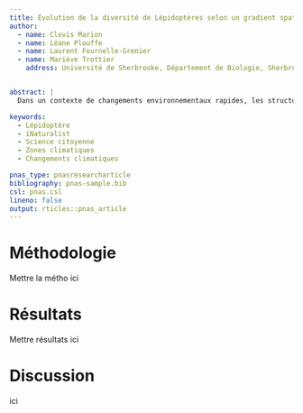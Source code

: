 ```yaml
---
title: Évolution de la diversité de Lépidoptères selon un gradient spatial et temporel
author:
  - name: Clovis Marion
  - name: Léane Plouffe
  - name: Laurent Fournelle-Grenier
  - name: Mariève Trottier 
    address: Université de Sherbrooke, Département de Biologie, Sherbrooke, Québec, Canada


abstract: |
  Dans un contexte de changements environnementaux rapides, les structures des communautés d’insectes, dont les lépidoptères, subissent d’importantes transformations. Cette étude s’appuie sur des données, provenant en partie d’observations citoyennes, pour analyser la distribution spatiale des lépidoptères au Québec. La richesse spécifique est examinée selon la latitude et la longitude, afin de détecter des tendances spatiales liées aux zones climatiques du territoire québécois.

keywords:
  - Lépidoptère
  - iNaturalist
  - Science citoyenne
  - Zones climatiques
  - Changements climatiques

pnas_type: pnasresearcharticle
bibliography: pnas-sample.bib
csl: pnas.csl
lineno: false
output: rticles::pnas_article
---
```


Méthodologie {.unnumbered}
========================================

Mettre la métho ici

Résultats {.unnumbered}
========================================

Mettre résultats ici

Discussion {.unnumbered}
========================================

ici

<!-- Leave these lines as they are at the end of your .Rmd file to ensure placement of methods & acknowledgements sections before the references-->
\showmatmethods
\showacknow
\pnasbreak
